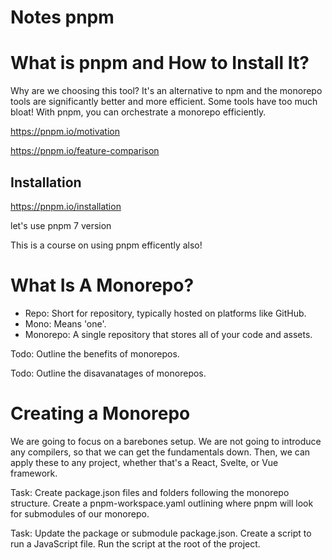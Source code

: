 # Notes pnpm

# What is pnpm and How to Install It?

Why are we choosing this tool? It's an alternative to npm and the monorepo tools are significantly better and more efficient. Some tools have too much bloat! With pnpm, you can orchestrate a monorepo efficiently.

https://pnpm.io/motivation

https://pnpm.io/feature-comparison

## Installation

https://pnpm.io/installation

let's use pnpm 7 version

This is a course on using pnpm efficently also!

# What Is A Monorepo?

- Repo: Short for repository, typically hosted on platforms like GitHub.
- Mono: Means 'one'.
- Monorepo: A single repository that stores all of your code and assets.

Todo: Outline the benefits of monorepos.

Todo: Outline the disavanatages of monorepos.

# Creating a Monorepo

We are going to focus on a barebones setup. We are not going to introduce any compilers, so that we can get the fundamentals down. Then, we can apply these to any project, whether that's a React, Svelte, or Vue framework.

Task: Create package.json files and folders following the monorepo structure. Create a pnpm-workspace.yaml outlining where pnpm will look for submodules of our monorepo.

Task: Update the package or submodule package.json. Create a script to run a JavaScript file. Run the script at the root of the project.
